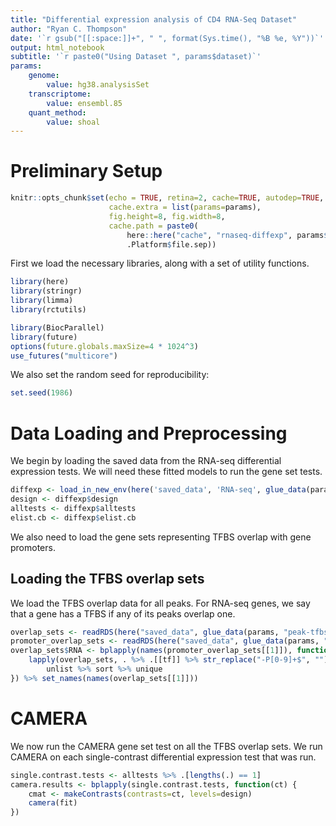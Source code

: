 ```yaml
---
title: "Differential expression analysis of CD4 RNA-Seq Dataset"
author: "Ryan C. Thompson"
date: '`r gsub("[[:space:]]+", " ", format(Sys.time(), "%B %e, %Y"))`'
output: html_notebook
subtitle: '`r paste0("Using Dataset ", params$dataset)`'
params:
    genome:
        value: hg38.analysisSet
    transcriptome:
        value: ensembl.85
    quant_method:
        value: shoal
---
```


# Preliminary Setup

```r
knitr::opts_chunk$set(echo = TRUE, retina=2, cache=TRUE, autodep=TRUE,
                      cache.extra = list(params=params),
                      fig.height=8, fig.width=8,
                      cache.path = paste0(
                          here::here("cache", "rnaseq-diffexp", params$dataset),
                          .Platform$file.sep))
```

First we load the necessary libraries, along with a set of utility functions.

```r
library(here)
library(stringr)
library(limma)
library(rctutils)

library(BiocParallel)
library(future)
options(future.globals.maxSize=4 * 1024^3)
use_futures("multicore")
```

We also set the random seed for reproducibility:

```r
set.seed(1986)
```

# Data Loading and Preprocessing

We begin by loading the saved data from the RNA-seq differential expression tests. We will need these fitted models to run the gene set tests.

```r
diffexp <- load_in_new_env(here('saved_data', 'RNA-seq', glue_data(params, '{quant_method}_{genome}_{transcriptome}-diffexp.rda')))
design <- diffexp$design
alltests <- diffexp$alltests
elist.cb <- diffexp$elist.cb
```

We also need to load the gene sets representing TFBS overlap with gene promoters.

## Loading the TFBS overlap sets

We load the TFBS overlap data for all peaks. For RNA-seq genes, we say that a gene has a TFBS if any of its peaks overlap one.

```r
overlap_sets <- readRDS(here("saved_data", glue_data(params, "peak-tfbs-overlap_{genome}.RDS")))
promoter_overlap_sets <- readRDS(here("saved_data", glue_data(params, "promoter-tfbs-overlap_{genome}_{transcriptome}.RDS")))
overlap_sets$RNA <- bplapply(names(promoter_overlap_sets[[1]]), function(tf) {
    lapply(overlap_sets, . %>% .[[tf]] %>% str_replace("-P[0-9]+$", "")) %>%
        unlist %>% sort %>% unique
}) %>% set_names(names(overlap_sets[[1]]))
```

# CAMERA

We now run the CAMERA gene set test on all the TFBS overlap sets. We run CAMERA on each single-contrast differential expression test that was run.

```r
single.contrast.tests <- alltests %>% .[lengths(.) == 1]
camera.results <- bplapply(single.contrast.tests, function(ct) {
    cmat <- makeContrasts(contrasts=ct, levels=design)
    camera(fit)
})
```
